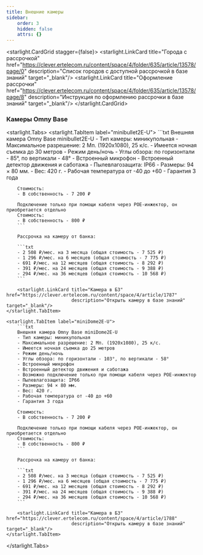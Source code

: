 ```yaml
---
title: Внешние камеры
sidebar:
    order: 3
    hidden: false
    attrs: {}
---
```


<starlight.CardGrid stagger={false}>
    <starlight.LinkCard title="Города с рассрочкой"
                        href="https://clever.ertelecom.ru/content/space/4/folder/635/article/13578/page/0"
                        description="Список городов с доступной рассрочкой в базе знаний" target="_blank"/>
    <starlight.LinkCard title="Оформление рассрочки"
                        href="https://clever.ertelecom.ru/content/space/4/folder/635/article/13578/page/8"
                        description="Инструкция по оформлению рассрочки в базе знаний" target="_blank"/>
</starlight.CardGrid>

### Камеры Omny Base

<starlight.Tabs>
    <starlight.TabItem label="minibullet2E-U">
        ```txt
        Внешняя камера Omny Base minibullet2E-U
        - Тип камеры: миникупольная
        - Максимальное разрешение: 2 Мп. (1920х1080), 25 к/с.
        - Имеется ночная съемка до 30 метров
        - Режим день/ночь
        - Углы обзора: по горизонтали - 85°, по вертикали - 48°
        - Встроенный микрофон
        - Встроенный детектор движения и саботажа
        - Пылевлагозащита: IP66
        - Размеры: 94 × 80 мм.
        - Вес: 420 г.
        - Рабочая температура от -40 до +60
        - Гарантия 3 года

        Стоимость:
        - В собственность - 7 200 ₽

        Подключение только при помощи кабеля через POE-инжектор, он приобретается отдельно
        Стоимость:
        - В собственность - 800 ₽
        ```

        Рассрочка на камеру от банка:

        ```txt
        - 2 508 ₽/мес. на 3 месяца (общая стоимость - 7 525 ₽)
        - 1 296 ₽/мес. на 6 месяцев (общая стоимость - 7 775 ₽)
        - 691 ₽/мес. на 12 месяцев (общая стоимость - 8 292 ₽)
        - 391 ₽/мес. на 24 месяцев (общая стоимость - 9 388 ₽)
        - 294 ₽/мес. на 36 месяцев (общая стоимость - 10 568 ₽)
        ```

        <starlight.LinkCard title="Камера в БЗ" href="https://clever.ertelecom.ru/content/space/4/article/1787"
                            description="Открыть камеру в базе знаний" target="_blank"/>
    </starlight.TabItem>

    <starlight.TabItem label="miniDome2E-U">
        ```txt
        Внешняя камера Omny Base miniDome2E-U
        - Тип камеры: миникупольная
        - Максимальное разрешение: 2 Мп. (1920х1080), 25 к/с.
        - Имеется ночная съемка до 25 метров
        - Режим день/ночь
        - Углы обзора: по горизонтали - 103°, по вертикали - 58°
        - Встроенный микрофон
        - Встроенный детектор движения и саботажа
        - Возможно подключение только при помощи кабеля через POE-инжектор
        - Пылевлагозащита: IP66
        - Размеры: 94 × 80 мм.
        - Вес: 420 г.
        - Рабочая температура от -40 до +60
        - Гарантия 3 года

        Стоимость:
        - В собственность - 7 200 ₽

        Подключение только при помощи кабеля через POE-инжектор, он приобретается отдельно
        Стоимость:
        - В собственность - 800 ₽
        ```

        Рассрочка на камеру от банка:

        ```txt
        - 2 508 ₽/мес. на 3 месяца (общая стоимость - 7 525 ₽)
        - 1 296 ₽/мес. на 6 месяцев (общая стоимость - 7 775 ₽)
        - 691 ₽/мес. на 12 месяцев (общая стоимость - 8 292 ₽)
        - 391 ₽/мес. на 24 месяцев (общая стоимость - 9 388 ₽)
        - 294 ₽/мес. на 36 месяцев (общая стоимость - 10 568 ₽)
        ```

        <starlight.LinkCard title="Камера в БЗ" href="https://clever.ertelecom.ru/content/space/4/article/1788"
                            description="Открыть камеру в базе знаний" target="_blank"/>
    </starlight.TabItem>
</starlight.Tabs>

